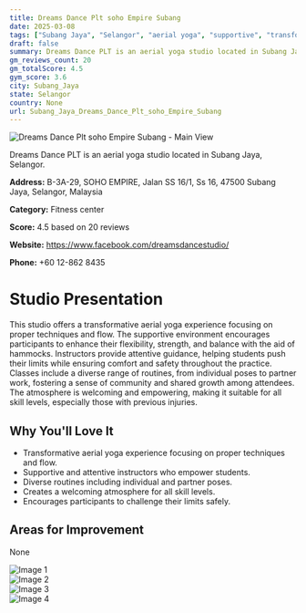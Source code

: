 ```yaml
---
title: Dreams Dance Plt soho Empire Subang
date: 2025-03-08
tags: ["Subang Jaya", "Selangor", "aerial yoga", "supportive", "transformative", "Subang Jaya"]  
draft: false
summary: Dreams Dance PLT is an aerial yoga studio located in Subang Jaya, Selangor.
gm_reviews_count: 20
gm_totalScore: 4.5
gym_score: 3.6
city: Subang_Jaya
state: Selangor
country: None
url: Subang_Jaya_Dreams_Dance_Plt_soho_Empire_Subang
---
```


<div className="aspect-[16/9] relative my-8">
  <img 
    src="https://lh5.googleusercontent.com/p/AF1QipM8cpZXEtaatT71MvaNgt8eZbG2MRVuG7Whs4DF=w1920-h1080-k-no"
    alt="Dreams Dance Plt soho Empire Subang - Main View"
    className="object-cover absolute inset-0 w-full h-full rounded-lg"
  />
</div>

Dreams Dance PLT is an aerial yoga studio located in Subang Jaya, Selangor.

**Address:** B-3A-29, SOHO EMPIRE, Jalan SS 16/1, Ss 16, 47500 Subang Jaya, Selangor, Malaysia

**Category:** Fitness center

**Score:** 4.5 based on 20 reviews

**Website:** https://www.facebook.com/dreamsdancestudio/

**Phone:** +60 12-862 8435

# Studio Presentation

This studio offers a transformative aerial yoga experience focusing on proper techniques and flow. The supportive environment encourages participants to enhance their flexibility, strength, and balance with the aid of hammocks. Instructors provide attentive guidance, helping students push their limits while ensuring comfort and safety throughout the practice. Classes include a diverse range of routines, from individual poses to partner work, fostering a sense of community and shared growth among attendees. The atmosphere is welcoming and empowering, making it suitable for all skill levels, especially those with previous injuries.

## Why You'll Love It

- Transformative aerial yoga experience focusing on proper techniques and flow.
- Supportive and attentive instructors who empower students.
- Diverse routines including individual and partner poses.
- Creates a welcoming atmosphere for all skill levels.
- Encourages participants to challenge their limits safely.

## Areas for Improvement

None

<div className="grid grid-cols-1 xl:grid-cols-2 gap-4 my-8">
<div className="aspect-[4/3] relative"><img src="https://lh3.googleusercontent.com/p/AF1QipOtpL0FcaA2GguIaUpUFK07G_QWuq-iK7A1pG1y=w1920-h1080-k-no" alt="Image 1" className="object-cover absolute inset-0 w-full h-full rounded-lg" /></div>
<div className="aspect-[4/3] relative"><img src="https://lh5.googleusercontent.com/p/AF1QipPPwF2UdjWE3bWW__GiQCxXpDG1rpo_1xqF6pe-=w1920-h1080-k-no" alt="Image 2" className="object-cover absolute inset-0 w-full h-full rounded-lg" /></div>
<div className="aspect-[4/3] relative"><img src="https://lh5.googleusercontent.com/p/AF1QipOLyUYKoH-lrrRq9pD-bW32DN8BMHxPL7UEvmQ7=w1920-h1080-k-no" alt="Image 3" className="object-cover absolute inset-0 w-full h-full rounded-lg" /></div>
<div className="aspect-[4/3] relative"><img src="https://lh5.googleusercontent.com/p/AF1QipObs7Ir8hZJIxxbbE-ocqxJnU-C76eFKQjzbOni=w1920-h1080-k-no" alt="Image 4" className="object-cover absolute inset-0 w-full h-full rounded-lg" /></div>
</div>